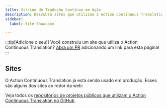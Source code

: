 ```yaml
---
title: Vitrine de Tradução Contínua em Ação
description: Descubra sites que utilizam o Action Continuous Translation!
sidebar:
  label: Site Showcase

---
```


:::tip[Adicione o seu!]
Você construiu um site que utiliza o Action Continuous Translation?
[Abra um PR](https://github.com/pelikhan/action-continuous-translation/blob/main/CONTRIBUTING.md#showcase) adicionando um link para esta página!
:::

## Sites


O Action Continuous Translation já está sendo usado em produção. Esses são alguns dos sites ao redor da web:

<ShowcaseSites />

Veja todos os [repositórios de projetos públicos que utilizam o Action Continuous Translation no GitHub](https://github.com/pelikhan/action-continuous-translation/network/dependents).
